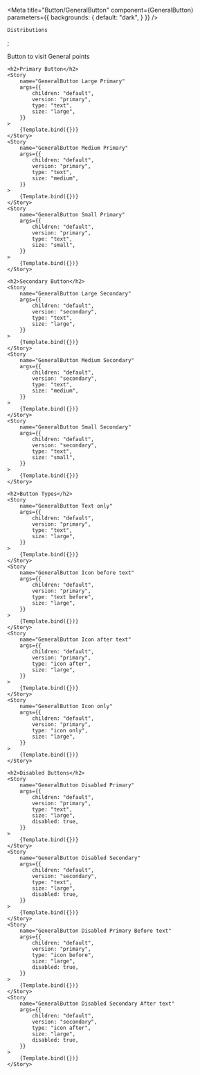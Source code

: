 

<Meta
    title="Button/GeneralButton"
    component={GeneralButton}
    parameters={{
        backgrounds: {
            default: "dark",
        }
    }}
/>

    Distributions
</GeneralButton>;

<Canvas columns={1}  withSource="open" withToolbar >
    <Title>GeneralButton</Title>
    <Subtitle>Button to visit General points</Subtitle>
    
    <h2>Primary Button</h2>
    <Story
        name="GeneralButton Large Primary"
        args={{
            children: "default",
            version: "primary",
            type: "text",
            size: "large",
        }}
    >
        {Template.bind({})}
    </Story>
    <Story
        name="GeneralButton Medium Primary"
        args={{
            children: "default",
            version: "primary",
            type: "text",
            size: "medium",
        }}
    >
        {Template.bind({})}
    </Story>
    <Story
        name="GeneralButton Small Primary"
        args={{
            children: "default",
            version: "primary",
            type: "text",
            size: "small",
        }}
    >
        {Template.bind({})}
    </Story>
    
    <h2>Secondary Button</h2>
    <Story
        name="GeneralButton Large Secondary"
        args={{
            children: "default",
            version: "secondary",
            type: "text",
            size: "large",
        }}
    >
        {Template.bind({})}
    </Story>
    <Story
        name="GeneralButton Medium Secondary"
        args={{
            children: "default",
            version: "secondary",
            type: "text",
            size: "medium",
        }}
    >
        {Template.bind({})}
    </Story>
    <Story
        name="GeneralButton Small Secondary"
        args={{
            children: "default",
            version: "secondary",
            type: "text",
            size: "small",
        }}
    >
        {Template.bind({})}
    </Story>
    
    <h2>Button Types</h2>
    <Story
        name="GeneralButton Text only"
        args={{
            children: "default",
            version: "primary",
            type: "text",
            size: "large",
        }}
    >
        {Template.bind({})}
    </Story>
    <Story
        name="GeneralButton Icon before text"
        args={{
            children: "default",
            version: "primary",
            type: "text before",
            size: "large",
        }}
    >
        {Template.bind({})}
    </Story>
    <Story
        name="GeneralButton Icon after text"
        args={{
            children: "default",
            version: "primary",
            type: "icon after",
            size: "large",
        }}
    >
        {Template.bind({})}
    </Story>
    <Story
        name="GeneralButton Icon only"
        args={{
            children: "default",
            version: "primary",
            type: "icon only",
            size: "large",
        }}
    >
        {Template.bind({})}
    </Story>
    
    <h2>Disabled Buttons</h2>
    <Story
        name="GeneralButton Disabled Primary"
        args={{
            children: "default",
            version: "primary",
            type: "text",
            size: "large",
            disabled: true,
        }}
    >
        {Template.bind({})}
    </Story>
    <Story
        name="GeneralButton Disabled Secondary"
        args={{
            children: "default",
            version: "secondary",
            type: "text",
            size: "large",
            disabled: true,
        }}
    >
        {Template.bind({})}
    </Story>
    <Story
        name="GeneralButton Disabled Primary Before text"
        args={{
            children: "default",
            version: "primary",
            type: "icon before",
            size: "large",
            disabled: true,
        }}
    >
        {Template.bind({})}
    </Story>
    <Story
        name="GeneralButton Disabled Secondary After text"
        args={{
            children: "default",
            version: "secondary",
            type: "icon after",
            size: "large",
            disabled: true,
        }}
    >
        {Template.bind({})}
    </Story>
</Canvas>
